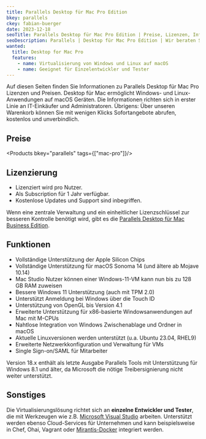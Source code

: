 ```yaml
---
title: Parallels Desktop für Mac Pro Edition
bkey: parallels
ckey: fabian-buerger
date: 2023-12-18
seoTitle: Parallels Desktop für Mac Pro Edition | Preise, Lizenzen, Informationen
seoDescription: Parallels | Desktop für Mac Pro Edition | Wir beraten Sie individuell zu Fragen bei Lizenzierung und Kosten.
wanted:
  title: Desktop for Mac Pro
  features:
    - name: Virtualisierung von Windows und Linux auf macOS
    - name: Geeignet für Einzelentwickler und Tester
---
```




<Intro>

Auf diesen Seiten finden Sie Informationen zu Parallels Desktop für Mac Pro Lizenzen und Preisen.
Desktop für Mac ermöglicht Windows- und Linux-Anwendungen auf macOS Geräten.
Die Informationen richten sich in erster Linie an IT-Einkäufer und Administratoren.
Übrigens: Über unseren Warenkorb können Sie mit wenigen Klicks Sofortangebote abrufen, kostenlos und unverbindlich.

</Intro>

<TOC />


## Preise


<Products bkey="parallels" tags={["mac-pro"]}/>


## Lizenzierung

<ArrowList>

- Lizenziert wird pro Nutzer.
- Als Subscription für 1 Jahr verfügbar.
- Kostenlose Updates und Support sind inbegriffen.

</ArrowList>


<Info>

Wenn eine zentrale Verwaltung und ein einheitlicher Lizenzschlüssel zur besseren Kontrolle benötigt wird, gibt es die [Parallels Desktop für Mac Business Edition](/hersteller/parallels/desktop-mac-business-edition/).

</Info>


## Funktionen

<ArrowList>

- Vollständige Unterstützung der Apple Silicon Chips
- Vollständige Unterstützung für macOS Sonoma 14 (und ältere ab Mojave 10.14)
- Mac Studio Nutzer können einer Windows-11-VM kann nun bis zu 128 GB RAM zuweisen 
- Bessere Windows 11 Unterstützung (auch mit TPM 2.0)
- Unterstützt Anmeldung bei Windows über die Touch ID
- Unterstützung von OpenGL bis Version 4.1
- Erweiterte Unterstützung für x86-basierte Windowsanwendungen auf Mac mit M-CPUs
- Nahtlose Integration von Windows Zwischenablage und Ordner in macOS
- Aktuelle Linuxversionen werden unterstützt (u.a. Ubuntu 23.04, RHEL9)
- Erweiterte Netzwerkkonfiguration und Verwaltung für VMs
- Single Sign-on/SAML für Mitarbeiter

</ArrowList>


<Info>

Version 18.x enthält als letzte Ausgabe Parallels Tools mit Unterstützung für Windows 8.1 und älter, da Microsoft die nötige Treibersignierung nicht weiter unterstützt.

</Info>

## Sonstiges

Die Virtualisierungslösung richtet sich an **einzelne Entwickler und Tester**, die mit Werkzeugen wie z.B. [Microsoft Visual Studio](/hersteller/microsoft/visual-studio/) arbeiten.
Unterstützt werden ebenso Cloud-Services für Unternehmen und kann beispielsweise in Chef, Ohai, Vagrant oder [Mirantis-Docker](/hersteller/mirantis-docker/) integriert werden.
